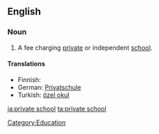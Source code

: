 ==English==

===Noun===
{{en-noun}}

# {{North America}} A fee charging [[private]] or independent [[school]].

====Translations====
{{top}}
*Finnish: {{t-|fi|yksityiskoulu}}
*German: [[Privatschule]] {{f}}
*Turkish: [[özel okul]]
{{bottom}}

[[Category:Education]]

[[ja:private school]]
[[ta:private school]]